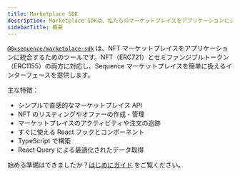 ```yaml
---
title: Marketplace SDK
description: Marketplace SDKは、私たちのマーケットプレイスをアプリケーションにシームレスに統合できる包括的なツールキットです。
sidebarTitle: 概要
---
```


[`@0xsequence/marketplace-sdk`](https://www.npmjs.com/package/@0xsequence/marketplace-sdk) は、NFT マーケットプレイスをアプリケーションに統合するためのツールです。NFT（ERC721）とセミファンジブルトークン（ERC1155）の両方に対応し、Sequence マーケットプレイスを簡単に扱えるインターフェースを提供します。

主な特徴：
- シンプルで直感的なマーケットプレイス API
- NFT のリスティングやオファーの作成・管理
- マーケットプレイスのアクティビティや注文の追跡
- すぐに使える React フックとコンポーネント
- TypeScript で構築
- React Query による最適化されたデータ取得

始める準備はできましたか？[はじめにガイド](/sdk/marketplace-sdk/getting-started) をご覧ください。